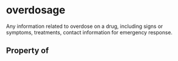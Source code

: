   

# overdosage

Any information related to overdose on a drug, including signs or symptoms, treatments, contact information for emergency response.

## Property of



